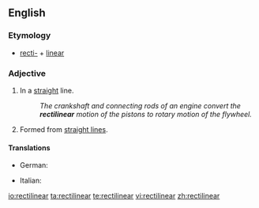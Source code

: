 ==English==

===Etymology===
* [[recti-]] + [[linear]]

===Adjective===
{{en-adj}}

# In a [[straight]] line.
#: ''The crankshaft and connecting rods of an engine convert the '''rectilinear''' motion of the pistons to rotary motion of the flywheel.''
# {{geometry|art}} Formed from [[straight line]]s.

====Translations====
{{trans-top}}
* German: {{t-|de|geradlinig}}
{{trans-mid}}
* Italian: {{t-|it|rettilineo}}
{{trans-bottom}}

[[io:rectilinear]]
[[ta:rectilinear]]
[[te:rectilinear]]
[[vi:rectilinear]]
[[zh:rectilinear]]